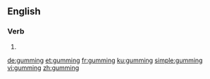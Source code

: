 ==English==

===Verb===
{{head|en|present participle}}

# {{present participle of|gum|lang=en|nocat=1}}

[[de:gumming]]
[[et:gumming]]
[[fr:gumming]]
[[ku:gumming]]
[[simple:gumming]]
[[vi:gumming]]
[[zh:gumming]]